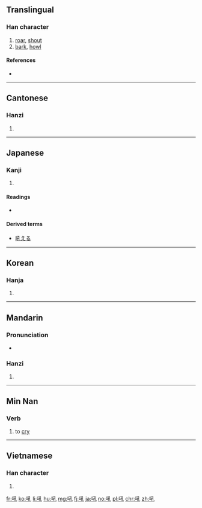 ==Translingual==

===Han character===
{{Han char|rn=30|rad=口|as=04|sn=7|four=6201<sub>0</sub>|canj=口弓木山 (RNDU)|ids=⿰[[口]][[孔]]}}

# [[roar]], [[shout]]
# [[bark]], [[howl]]

====References====
* {{Han ref|kx=0180.010|dkj=03377|dj=0397.100|hdz=10596.070|uh=543C|ud=21564|bh=A771|bd=42865}}

----

==Cantonese==

===Hanzi===
{{yue-hanzi|jyut=[[haau1]], [[hau3]]|y=haau1, hau3}}

# {{defn|lang=yue|sort=口04}}

----

==Japanese==

===Kanji===
{{ja-kanji|grade=|rs=口04}}

# {{defn|lang=ja|sort=口04}}

====Readings====
* {{ja-readings|on=[[こう]] (kō), [[く]] (ku)|kun=[[ほえる]] (hoeru)}}

====Derived terms====
* [[吼える]]

----

==Korean==

===Hanja===
{{ko-hanja|hangeul=후|rv=hu|mr=hu|y=hwu}}

# {{defn|lang=ko|sort=口04}}

----

==Mandarin==

===Pronunciation===
* {{audio|Zh-hou.ogg|Audio|lang=cmn}}

===Hanzi===
{{cmn-hanzi|pin=[[hǒu]] ([[hou3]])|wg=hou<sup>3</sup>}}

# {{defn|lang=cmn|sort=口04}}

----

==Min Nan==

===Verb===
{{nan-verb|ts|poj=[[háu]]}}

# to [[cry]]

----

==Vietnamese==

===Han character===
{{vi-hantu|[[hống]], [[hổng]], [[khỏng]], [[rống]]|rs=口04}}

# {{defn|lang=vi}}

[[fr:吼]]
[[ko:吼]]
[[li:吼]]
[[hu:吼]]
[[mg:吼]]
[[fj:吼]]
[[ja:吼]]
[[no:吼]]
[[pl:吼]]
[[chr:吼]]
[[zh:吼]]